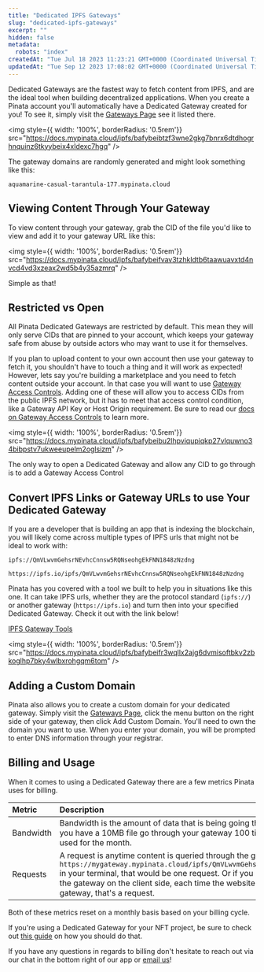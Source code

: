 ```yaml
---
title: "Dedicated IPFS Gateways"
slug: "dedicated-ipfs-gateways"
excerpt: ""
hidden: false
metadata: 
  robots: "index"
createdAt: "Tue Jul 18 2023 11:23:21 GMT+0000 (Coordinated Universal Time)"
updatedAt: "Tue Sep 12 2023 17:08:02 GMT+0000 (Coordinated Universal Time)"
---
```

Dedicated Gateways are the fastest way to fetch content from IPFS, and are the ideal tool when building decentralized applications. When you create a Pinata account you'll automatically have a Dedicated Gateway created for you! To see it, simply visit the [Gateways Page](https://app.pinata.cloud/gateway) see it listed there. 

<img style={{ width: '100%', borderRadius: '0.5rem'}} src="https://docs.mypinata.cloud/ipfs/bafybeibtzf3wne2gkg7bnrx6dtdhogrhnquinz6tkyybeix4xldexc7hgq" />

The gateway domains are randomly generated and might look something like this:

```
aquamarine-casual-tarantula-177.mypinata.cloud
```

## Viewing Content Through Your Gateway

To view content through your gateway, grab the CID of the file you'd like to view and add it to your gateway URL like this:

<img style={{ width: '100%', borderRadius: '0.5rem'}} src="https://docs.mypinata.cloud/ipfs/bafybeifvav3tzhkldtb6taawuavxtd4nvcd4vd3xzeax2wd5b4y35azmrq" />

Simple as that!

## Restricted vs Open

All Pinata Dedicated Gateways are restricted by default. This mean they will only serve CIDs that are pinned to your account, which keeps your gateway safe from abuse by outside actors who may want to use it for themselves. 

If you plan to upload content to your own account then use your gateway to fetch it, you shouldn't have to touch a thing and it will work as expected! However, lets say you're building a marketplace and you need to fetch content outside your account. In that case you will want to use [Gateway Access Controls](/gateways/gateway-access-controls). Adding one of these will allow you to access CIDs from the public IPFS network, but it has to meet that access control condition, like a Gateway API Key or Host Origin requirement. Be sure to read our [docs on Gateway Access Controls](/gateways/gateway-access-controls) to learn more.

<img style={{ width: '100%', borderRadius: '0.5rem'}} src="https://docs.mypinata.cloud/ipfs/bafybeibu2lhpviqupiqkp27vlquwno34bibpstv7ukweeupelm2oglsizm" />

<Note>The only way to open a Dedicated Gateway and allow any CID to go through is to add a Gateway Access Control</Note>

## Convert IPFS Links or Gateway URLs to use Your Dedicated Gateway

If you are a developer that is building an app that is indexing the blockchain, you will likely come across multiple types of IPFS urls that might not be ideal to work with: 

```
ipfs://QmVLwvmGehsrNEvhcCnnsw5RQNseohgEkFNN1848zNzdng

https://ipfs.io/ipfs/QmVLwvmGehsrNEvhcCnnsw5RQNseohgEkFNN1848zNzdng
```

Pinata has you covered with a tool we built to help you in situations like this one. It can take IPFS urls, whether they are the protocol standard (`ipfs://`) or another gateway (`https://ipfs.io`) and turn then into your specified Dedicated Gateway. Check it out with the link below! 

<Note>[IPFS Gateway Tools](https://github.com/PinataCloud/ipfs-gateway-tools)</Note>

<img style={{ width: '100%', borderRadius: '0.5rem'}} src="https://docs.mypinata.cloud/ipfs/bafybeifr3wqllx2ajg6dvmisoftbkv2zbkoglhp7bky4wlbxrohgqm6tom" />


## Adding a Custom Domain

Pinata also allows you to create a custom domain for your dedicated gateway. Simply visit the [Gateways Page](https://app.pinata.cloud/gateway),  click the menu button on the right side of your gateway, then click Add Custom Domain. You'll need to own the domain you want to use. When you enter your domain, you will be prompted to enter DNS information through your registrar.

## Billing and Usage

When it comes to using a Dedicated Gateway there are a few metrics Pinata uses for billing.

| Metric    | Description                                                                                                                                                                                                                                                                                                                                                                              |
| :-------- | :--------------------------------------------------------------------------------------------------------------------------------------------------------------------------------------------------------------------------------------------------------------------------------------------------------------------------------------------------------------------------------------- |
| Bandwidth | Bandwidth is the amount of data that is being going through your Gateway. For instance, if you have a 10MB file go through your gateway 100 times, that would be 1GB of bandwidth used for the month.                                                                                                                                                                                    |
| Requests  | A request is anytime content is queried through the gateway, so if you run `wget https://mygateway.mypinata.cloud/ipfs/QmVLwvmGehsrNEvhcCnnsw5RQNseohgEkFNN1848zNzdng` in your terminal, that would be one request. Or if you had someone visit your app that uses the gateway on the client side, each time the website requests content from IPFS using the gateway, that's a request. |

Both of these metrics reset on a monthly basis based on your billing cycle. 

<Note>If you're using a Dedicated Gateway for your NFT project, be sure to check out [this guide](https://knowledge.pinata.cloud/en/articles/6461213-token-uris-in-nft-projects) on how you should do that.</Note>

If you have any questions in regards to billing don't hesitate to reach out via our chat in the bottom right of our app or [email us](mailto:team@pinata.cloud)!
